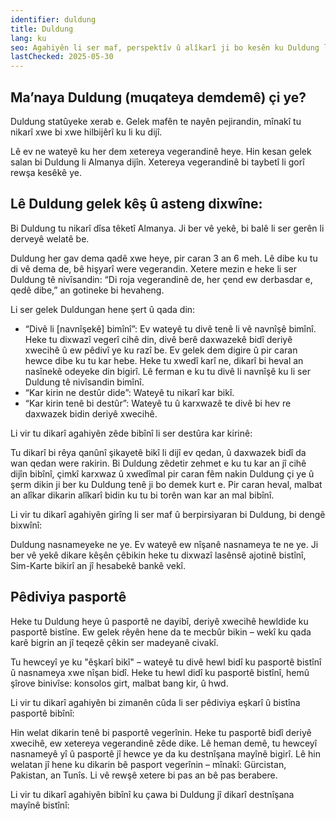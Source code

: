 ```yaml
---
identifier: duldung
title: Duldung
lang: ku
seo: Agahiyên li ser maf, perspektîv û alîkarî ji bo kesên ku Duldung li Almanya hene
lastChecked: 2025-05-30
---
```


## Ma’naya Duldung (muqateya demdemê) çi ye?

Duldung statûyeke xerab e. Gelek mafên te nayên pejirandin, mînakî tu nikarî xwe bi xwe hilbijêrî ku li ku dijî.

Lê ev ne wateyê ku her dem xetereya vegerandinê heye. Hin kesan gelek salan bi Duldung li Almanya dijîn. Xetereya vegerandinê bi taybetî li gorî rewşa kesêkê ye.

<Block identifier="get-legal-advice"/>

## Lê Duldung gelek kêş û asteng dixwîne:

Bi Duldung tu nikarî dîsa têketî Almanya. Ji ber vê yekê, bi balê li ser gerên li derveyê welatê be.

Duldung her gav dema qadê xwe heye, pir caran 3 an 6 meh. Lê dibe ku tu di vê dema de, bê hişyarî were vegerandin. Xetere mezin e heke li ser Duldung tê nivîsandin: “Di roja vegerandinê de, her çend ew derbasdar e, qedê dibe,” an gotineke bi hevaheng.

Li ser gelek Duldungan hene şert û qada din:
- “Divê li [navnîşekê] bimînî”: Ev wateyê tu divê tenê li vê navnîşê bimînî. Heke tu dixwazî vegerî cihê din, divê berê daxwazekê bidî deriyê xwecihê û ew pêdivî ye ku razî be. Ev gelek dem digire û pir caran hewce dibe ku tu kar hebe. Heke tu xwedî karî ne, dikarî bi heval an nasînekê odeyeke din bigirî. Lê ferman e ku tu divê li navnîşê ku li ser Duldung tê nivîsandin bimînî.
- “Kar kirin ne destûr dide”: Wateyê tu nikarî kar bikî.
- “Kar kirin tenê bi destûr”: Wateyê tu û karxwazê te divê bi hev re daxwazek bidin deriyê xwecihê.

Li vir tu dikarî agahiyên zêde bibînî li ser destûra kar kirinê:

<ExternalShortLink identifier="handbookgermany_workpermit"/>

Tu dikarî bi rêya qanûnî şikayetê bikî li dijî ev qedan, û daxwazek bidî da wan qedan were rakirin. Bi Duldung zêdetir zehmet e ku tu kar an jî cihê dijîn bibînî, çimkî karxwaz û xwedîmal pir caran fêm nakin Duldung çi ye û şerm dikin ji ber ku Duldung tenê ji bo demek kurt e.
Pir caran heval, malbat an alîkar dikarin alîkarî bidin ku tu bi torên wan kar an mal bibînî.

Li vir tu dikarî agahiyên girîng li ser maf û berpirsiyaran bi Duldung, bi dengê bixwînî:

<ExternalShortLink identifier="sfr_audio"/>

Duldung nasnameyeke ne ye. Ev wateyê ew nîşanê nasnameya te ne ye. Ji ber vê yekê dikare kêşên çêbikin heke tu dixwazî lasênsê ajotinê bistînî, Sim-Karte bikirî an jî hesabekê bankê vekî.

## Pêdiviya pasportê

Heke tu Duldung heye û pasportê ne dayibî, deriyê xwecihê hewldide ku pasportê bistîne. Ew gelek rêyên hene da te mecbûr bikin – wekî ku qada karê bigrin an jî teqezê çêkin ser madeyanê civakî.

Tu hewceyî ye ku "êşkarî bikî" – wateyê tu divê hewl bidî ku pasportê bistînî û nasnameya xwe nîşan bidî. Heke tu hewl didî ku pasportê bistînî, hemû şîrove binivîse: konsolos girt, malbat bang kir, û hwd.

Li vir tu dikarî agahiyên bi zimanên cûda li ser pêdiviya eşkarî û bistîna pasportê bibînî:

<ExternalShortLink identifier="fluechtlingsrat-brandenburg_pass"/>

Hin welat dikarin tenê bi pasportê vegerînin. Heke tu pasportê bidî deriyê xwecihê, ew xetereya vegerandinê zêde dike. Lê heman demê, tu hewceyî nasnameyê yî û pasportê jî hewce ye da ku destnîşana mayînê bigirî.
Lê hin welatan jî hene ku dikarin bê pasport vegerînin – mînakî: Gürcistan, Pakistan, an Tunîs. Li vê rewşê xetere bi pas an bê pas berabere.

Li vir tu dikarî agahiyên bibînî ku çawa bi Duldung jî dikarî destnîşana mayînê bistînî:

<InternalShortLink identifier="residence"/>
